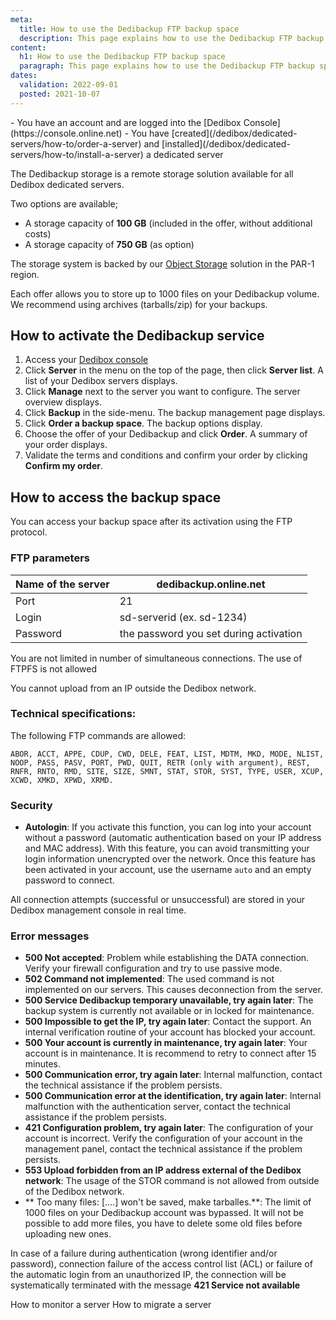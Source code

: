 ```yaml
---
meta:
  title: How to use the Dedibackup FTP backup space
  description: This page explains how to use the Dedibackup FTP backup space
content:
  h1: How to use the Dedibackup FTP backup space
  paragraph: This page explains how to use the Dedibackup FTP backup space
dates:
  validation: 2022-09-01
  posted: 2021-10-07
---
```


<Message type="requirement">
  - You have an account and are logged into the [Dedibox Console](https://console.online.net)
  - You have [created](/dedibox/dedicated-servers/how-to/order-a-server) and [installed](/dedibox/dedicated-servers/how-to/install-a-server) a dedicated server
</Message>

The Dedibackup storage is a remote storage solution available for all Dedibox dedicated servers. 

Two options are available;

*  A storage capacity of **100 GB** (included in the offer, without additional costs)
*  A storage capacity of **750 GB** (as option)

The storage system is backed by our [Object Storage](https://www.scaleway.com/en/object-storage/) solution in the PAR-1 region. 

<Message type="note">
Each offer allows you to store up to 1000 files on your Dedibackup volume. We recommend using archives (tarballs/zip) for your backups. 
</Message>

## How to activate the Dedibackup service

1. Access your [Dedibox console](https://console.online.net)
2. Click **Server** in the menu on the top of the page, then click **Server list**. A list of your Dedibox servers displays.
3. Click **Manage** next to the server you want to configure. The server overview displays.
4. Click **Backup** in the side-menu. The backup management page displays.
5. Click **Order a backup space**. The backup options display.
6. Choose the offer of your Dedibackup and click **Order**. A summary of your order displays.
7. Validate the terms and conditions and confirm your order by clicking **Confirm my order**.

## How to access the backup space

You can access your backup space after its activation using the FTP protocol.


### FTP parameters

| Name of the server | dedibackup.online.net                  |
|--------------------|----------------------------------------|
| Port               | 21                                     |
| Login              | sd-serverid (ex. sd-1234)              |
| Password           | the password you set during activation |

You are not limited in number of simultaneous connections. The use of FTPFS is not allowed

<Message type="important">
You cannot upload from an IP outside the Dedibox network.
</Message>

### Technical specifications:

The following FTP commands are allowed:

```
ABOR, ACCT, APPE, CDUP, CWD, DELE, FEAT, LIST, MDTM, MKD, MODE, NLIST, NOOP, PASS, PASV, PORT, PWD, QUIT, RETR (only with argument), REST, RNFR, RNTO, RMD, SITE, SIZE, SMNT, STAT, STOR, SYST, TYPE, USER, XCUP, XCWD, XMKD, XPWD, XRMD.
```

### Security


*  **Autologin**: If you activate this function, you can log into your account without a password (automatic authentication based on your IP address and MAC address). With this feature, you can avoid transmitting your login information unencrypted over the network. Once this feature has been activated in your account, use the username `auto` and an empty password to connect.

<Message type="tip">
All connection attempts (successful or unsuccessful) are stored in your Dedibox management console in real time.
</Message>

### Error messages


*  **500 Not accepted**: Problem while establishing the DATA connection. Verify your firewall configuration and try to use passive mode.  
*  **502 Command not implemented**: The used command is not implemented on our servers. This causes deconnection from the server.
*  **500 Service Dedibackup temporary unavailable, try again later**: The backup system is currently not available or in locked for maintenance.
*  **500 Impossible to get the IP, try again later**: Contact the support. An internal verification routine of your account has blocked your account.
*  **500 Your account is currently in maintenance, try again later**: Your account is in maintenance. It is recommend to retry to connect after 15 minutes.
*  **500 Communication error, try again later**: Internal malfunction, contact the technical assistance if the problem persists.
*  **500 Communication error at the identification, try again later**: Internal malfunction with the authentication server, contact the technical assistance if the problem persists.
*  **421 Configuration problem, try again later**: The configuration of your account is incorrect. Verify the configuration of your account in the management panel, contact the technical assistance if the problem persists.
*  **553 Upload forbidden from an IP address external of the Dedibox network**: The usage of the STOR command is not allowed from outside of the Dedibox network.
*  ** Too many files: [....] won't be saved, make tarballes.**: The limit of 1000 files on your Dedibackup account was bypassed. It will not be possible to add more files, you have to delete some old files before uploading new ones.

In case of a failure during authentication (wrong identifier and/or password), connection failure of the access control list (ACL) or failure of the automatic login from an unauthorized IP, the connection will be systematically terminated with the message **421 Service not available**


<Navigation title="See Also">
  <PreviousButton to="/dedibox/dedicated-servers/how-to/monitor-server/">How to monitor a server</PreviousButton>
  <NextButton to="/dedibox/dedicated-servers/how-to/migrate-server/">How to migrate a server</NextButton>
</Navigation>